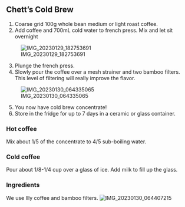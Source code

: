 ## Chett's Cold Brew

1. Coarse grid 100g whole bean medium or light roast coffee.
2. Add coffee and 700mL cold water to french press. Mix and let sit overnight

![IMG_20230129_182753691](https://user-images.githubusercontent.com/6870125/216200687-329124a6-f760-4053-805f-f81e46ad912e.jpg)

3. Plunge the french press.
4. Slowly pour the coffee over a mesh strainer and two bamboo filters. This level of filtering will really improve the flavor.

![IMG_20230130_064335065](https://user-images.githubusercontent.com/6870125/216200784-179cd708-72c7-4fb3-b517-f3d81a55c957.jpg)

5. You now have cold brew concentrate! 
6. Store in the fridge for up to 7 days in a ceramic or glass container.

### Hot coffee
Mix about 1/5 of the concentrate to 4/5 sub-boiling water.

### Cold coffee
Pour about 1/8-1/4 cup over a glass of ice. Add milk to fill up the glass.

### Ingredients
We use Illy coffee and bamboo filters.
![IMG_20230130_064407215](https://user-images.githubusercontent.com/6870125/216200810-55f7c156-fdf2-4275-b109-90641ed915af.jpg)
